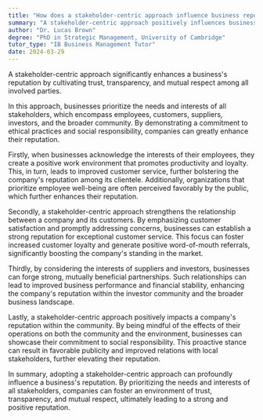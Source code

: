 ```yaml
---
title: "How does a stakeholder-centric approach influence business reputation?"
summary: "A stakeholder-centric approach positively influences business reputation by fostering trust, transparency, and mutual respect among all parties involved."
author: "Dr. Lucas Brown"
degree: "PhD in Strategic Management, University of Cambridge"
tutor_type: "IB Business Management Tutor"
date: 2024-03-29
---
```


A stakeholder-centric approach significantly enhances a business's reputation by cultivating trust, transparency, and mutual respect among all involved parties.

In this approach, businesses prioritize the needs and interests of all stakeholders, which encompass employees, customers, suppliers, investors, and the broader community. By demonstrating a commitment to ethical practices and social responsibility, companies can greatly enhance their reputation.

Firstly, when businesses acknowledge the interests of their employees, they create a positive work environment that promotes productivity and loyalty. This, in turn, leads to improved customer service, further bolstering the company's reputation among its clientele. Additionally, organizations that prioritize employee well-being are often perceived favorably by the public, which further enhances their reputation.

Secondly, a stakeholder-centric approach strengthens the relationship between a company and its customers. By emphasizing customer satisfaction and promptly addressing concerns, businesses can establish a strong reputation for exceptional customer service. This focus can foster increased customer loyalty and generate positive word-of-mouth referrals, significantly boosting the company's standing in the market.

Thirdly, by considering the interests of suppliers and investors, businesses can forge strong, mutually beneficial partnerships. Such relationships can lead to improved business performance and financial stability, enhancing the company's reputation within the investor community and the broader business landscape.

Lastly, a stakeholder-centric approach positively impacts a company's reputation within the community. By being mindful of the effects of their operations on both the community and the environment, businesses can showcase their commitment to social responsibility. This proactive stance can result in favorable publicity and improved relations with local stakeholders, further elevating their reputation.

In summary, adopting a stakeholder-centric approach can profoundly influence a business's reputation. By prioritizing the needs and interests of all stakeholders, companies can foster an environment of trust, transparency, and mutual respect, ultimately leading to a strong and positive reputation.
    